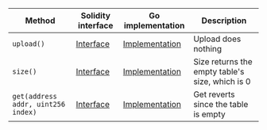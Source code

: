 <table>
  <thead>
    <tr>
      <th>Method</th>
      <th>Solidity interface</th>
      <th>Go implementation</th>
      <th>Description</th>
    </tr>
  </thead>
  <tbody>
    <tr>
      <td>
        <code>upload()</code>
      </td>
      <td>
        <a
          href="https://github.com/OffchainLabs/nitro-contracts/blob/780366a0c40caf694ed544a6a1d52c0de56573ba/src/precompiles/ArbFunctionTable.sol#L15"
          target="_blank"
        >
          Interface
        </a>
      </td>
      <td>
        <a
          href="https://github.com/OffchainLabs/nitro/blob/v3.5.5/precompiles/ArbFunctionTable.go#L19"
          target="_blank"
        >
          Implementation
        </a>
      </td>
      <td>Upload does nothing</td>
    </tr>
    <tr>
      <td>
        <code>size()</code>
      </td>
      <td>
        <a
          href="https://github.com/OffchainLabs/nitro-contracts/blob/780366a0c40caf694ed544a6a1d52c0de56573ba/src/precompiles/ArbFunctionTable.sol#L20"
          target="_blank"
        >
          Interface
        </a>
      </td>
      <td>
        <a
          href="https://github.com/OffchainLabs/nitro/blob/v3.5.5/precompiles/ArbFunctionTable.go#L24"
          target="_blank"
        >
          Implementation
        </a>
      </td>
      <td>Size returns the empty table's size, which is 0</td>
    </tr>
    <tr>
      <td>
        <code>get(address addr, uint256 index)</code>
      </td>
      <td>
        <a
          href="https://github.com/OffchainLabs/nitro-contracts/blob/780366a0c40caf694ed544a6a1d52c0de56573ba/src/precompiles/ArbFunctionTable.sol#L25"
          target="_blank"
        >
          Interface
        </a>
      </td>
      <td>
        <a
          href="https://github.com/OffchainLabs/nitro/blob/v3.5.5/precompiles/ArbFunctionTable.go#L29"
          target="_blank"
        >
          Implementation
        </a>
      </td>
      <td>Get reverts since the table is empty</td>
    </tr>
  </tbody>
</table>
